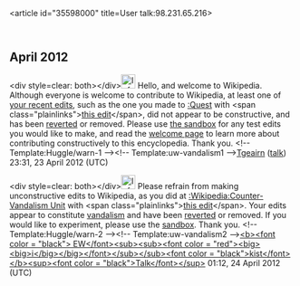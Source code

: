 <article id="35598000" title=User talk:98.231.65.216>
	<talkpage id="35598000" title="User talk:98.231.65.216">

== April 2012 ==

&lt;div style=clear: both&gt;&lt;/div&gt;[[File:Information.svg|25px|alt=|link=]] Hello, and welcome to Wikipedia. Although everyone is welcome to contribute to Wikipedia, at least one of [[Special:Contributions/98.231.65.216|your recent edits]], such as the one you made to [[:Quest]] with &lt;span class=&quot;plainlinks&quot;&gt;[http://en.wikipedia.org/wiki/Quest?diff=488900787 this edit]&lt;/span&gt;, did not appear to be constructive, and has been [[Help:Reverting|reverted]] or removed. Please use [[Wikipedia:Sandbox|the sandbox]] for any test edits you would like to make, and read the [[Wikipedia:Welcoming committee/Welcome to Wikipedia|welcome page]] to learn more about contributing constructively to this encyclopedia. Thank you. &lt;!-- Template:Huggle/warn-1 --&gt;&lt;!-- Template:uw-vandalism1 --&gt;[[User:Tgeairn|Tgeairn]] ([[User talk:Tgeairn|talk]]) 23:31, 23 April 2012 (UTC)

&lt;div style=clear: both&gt;&lt;/div&gt;[[File:Information.svg|25px|alt=|link=]] Please refrain from making unconstructive edits to Wikipedia, as you did at [[:Wikipedia:Counter-Vandalism Unit]] with &lt;span class=&quot;plainlinks&quot;&gt;[http://en.wikipedia.org/wiki/Wikipedia%3aCounter-Vandalism_Unit?diff=488907560 this edit]&lt;/span&gt;. Your edits appear to constitute [[Wikipedia:Vandalism|vandalism]] and have been [[Help:Reverting|reverted]] or removed. If you would like to experiment, please use the [[Wikipedia:Sandbox|sandbox]]. Thank you. &lt;!-- Template:Huggle/warn-2 --&gt;&lt;!-- Template:uw-vandalism2 --&gt;[[User:EWikist |&lt;b&gt;&lt;font color = &quot;black&quot;&gt; EW&lt;/font&gt;&lt;sub&gt;&lt;sub&gt;&lt;font color = &quot;red&quot;&gt;&lt;big&gt;&lt;big&gt;i&lt;/big&gt;&lt;/big&gt;&lt;/font&gt;&lt;/sub&gt;&lt;/sub&gt;&lt;font color = &quot;black&quot;&gt;kist&lt;/font&gt;&lt;/b&gt;]][[User talk:EWikist|&lt;sup&gt;&lt;font color = &quot;black&quot;&gt;Talk&lt;/font&gt;&lt;/sup&gt;]] 01:12, 24 April 2012 (UTC)
	</talkpage>
</article>